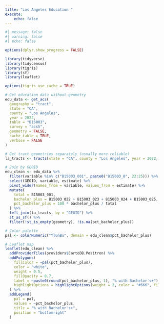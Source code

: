 ```yaml
---
title: "Los Angeles Education "
execute:
    echo: false
---
```







```r
#| message: false
#| warning: false
#| echo: false

options(dplyr.show_progress = FALSE)

library(tidyverse)
library(tidycensus)
library(tigris)
library(sf)
library(leaflet)

options(tigris_use_cache = TRUE)

# Get education data without geometry
edu_data <- get_acs(
  geography = "tract",
  state = "CA",
  county = "Los Angeles",
  year = 2022,
  table = "B15003",
  survey = "acs5",
  geometry = FALSE,
  cache_table = TRUE,
  verbose = FALSE
)

# Get tract geometries separately (usually more reliable)
la_tracts <- tracts(state = "CA", county = "Los Angeles", year = 2022, cb = TRUE)

# Join by GEOID
edu_clean <- edu_data %>%
  filter(variable %in% c("B15003_001", paste0("B15003_0", 22:25))) %>%
  select(GEOID, variable, estimate) %>%
  pivot_wider(names_from = variable, values_from = estimate) %>%
  mutate(
    total = B15003_001,
    bachelor_plus = B15003_022 + B15003_023 + B15003_024 + B15003_025,
    pct_bachelor_plus = 100 * bachelor_plus / total
  ) %>%
  left_join(la_tracts, by = "GEOID") %>%
  st_as_sf() %>%
  filter(!st_is_empty(geometry), !is.na(pct_bachelor_plus))

# Color palette
pal <- colorNumeric("YlGnBu", domain = edu_clean$pct_bachelor_plus)

# Leaflet map
leaflet(edu_clean) %>%
  addProviderTiles(providers$CartoDB.Positron) %>%
  addPolygons(
    fillColor = ~pal(pct_bachelor_plus),
    color = "white",
    weight = 0.5,
    fillOpacity = 0.7,
    label = ~paste0(round(pct_bachelor_plus, 1), "% with Bachelor's+"),
    highlightOptions = highlightOptions(weight = 2, color = "#666", fillOpacity = 0.9)
  ) %>%
  addLegend(
    pal = pal,
    values = ~pct_bachelor_plus,
    title = "% with Bachelor's+",
    position = "bottomright"
  )


```

